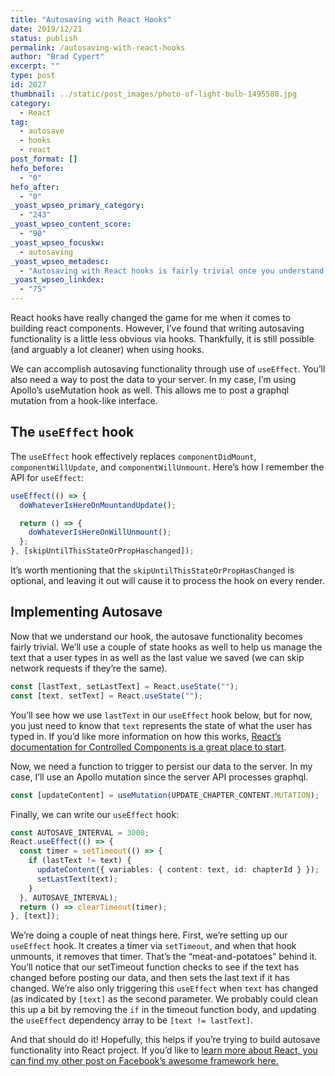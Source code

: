 ```yaml
---
title: "Autosaving with React Hooks"
date: 2019/12/21
status: publish
permalink: /autosaving-with-react-hooks
author: "Brad Cypert"
excerpt: ""
type: post
id: 2027
thumbnail: ../static/post_images/photo-of-light-bulb-1495580.jpg
category:
  - React
tag:
  - autosave
  - hooks
  - react
post_format: []
hefo_before:
  - "0"
hefo_after:
  - "0"
_yoast_wpseo_primary_category:
  - "243"
_yoast_wpseo_content_score:
  - "90"
_yoast_wpseo_focuskw:
  - autosaving
_yoast_wpseo_metadesc:
  - "Autosaving with React hooks is fairly trivial once you understand React's useEffect hook. Autosaving can be accomplished with useEffect and useState."
_yoast_wpseo_linkdex:
  - "75"
---
```


React hooks have really changed the game for me when it comes to building react components. However, I’ve found that writing autosaving functionality is a little less obvious via hooks. Thankfully, it is still possible (and arguably a lot cleaner) when using hooks.

We can accomplish autosaving functionality through use of `useEffect`. You’ll also need a way to post the data to your server. In my case, I’m using Apollo’s useMutation hook as well. This allows me to post a graphql mutation from a hook-like interface.

## The `useEffect` hook

The `useEffect` hook effectively replaces `componentDidMount`, `componentWillUpdate`, and `componentWillUnmount`. Here’s how I remember the API for `useEffect`:

```typescript
useEffect(() => {
  doWhateverIsHereOnMountandUpdate();

  return () => {
    doWhateverIsHereOnWillUnmount();
  };
}, [skipUntilThisStateOrPropHaschanged]);
```

It’s worth mentioning that the `skipUntilThisStateOrPropHasChanged` is optional, and leaving it out will cause it to process the hook on every render.

## Implementing Autosave

Now that we understand our hook, the autosave functionality becomes fairly trivial. We’ll use a couple of state hooks as well to help us manage the text that a user types in as well as the last value we saved (we can skip network requests if they’re the same).

```typescript
const [lastText, setLastText] = React.useState("");
const [text, setText] = React.useState("");
```

You’ll see how we use `lastText` in our `useEffect` hook below, but for now, you just need to know that `text` represents the state of what the user has typed in. If you’d like more information on how this works, [React’s documentation for Controlled Components is a great place to start](https://reactjs.org/docs/forms.html#controlled-components).

Now, we need a function to trigger to persist our data to the server. In my case, I’ll use an Apollo mutation since the server API processes graphql.

```typescript
const [updateContent] = useMutation(UPDATE_CHAPTER_CONTENT.MUTATION);
```

Finally, we can write our `useEffect` hook:

```typescript
const AUTOSAVE_INTERVAL = 3000;
React.useEffect(() => {
  const timer = setTimeout(() => {
    if (lastText != text) {
      updateContent({ variables: { content: text, id: chapterId } });
      setLastText(text);
    }
  }, AUTOSAVE_INTERVAL);
  return () => clearTimeout(timer);
}, [text]);
```

We’re doing a couple of neat things here. First, we’re setting up our `useEffect` hook. It creates a timer via `setTimeout`, and when that hook unmounts, it removes that timer. That’s the “meat-and-potatoes” behind it. You’ll notice that our setTimeout function checks to see if the text has changed before posting our data, and then sets the last text if it has changed.
We’re also only triggering this `useEffect` when `text` has changed (as indicated by `[text]` as the second parameter. We probably could clean this up a bit by removing the `if` in the timeout function body, and updating the `useEffect` dependency array to be `[text != lastText]`.

And that should do it! Hopefully, this helps if you’re trying to build autosave functionality into React project.
If you’d like to [learn more about React, you can find my other post on Facebook’s awesome framework here.](/tags/react/)
